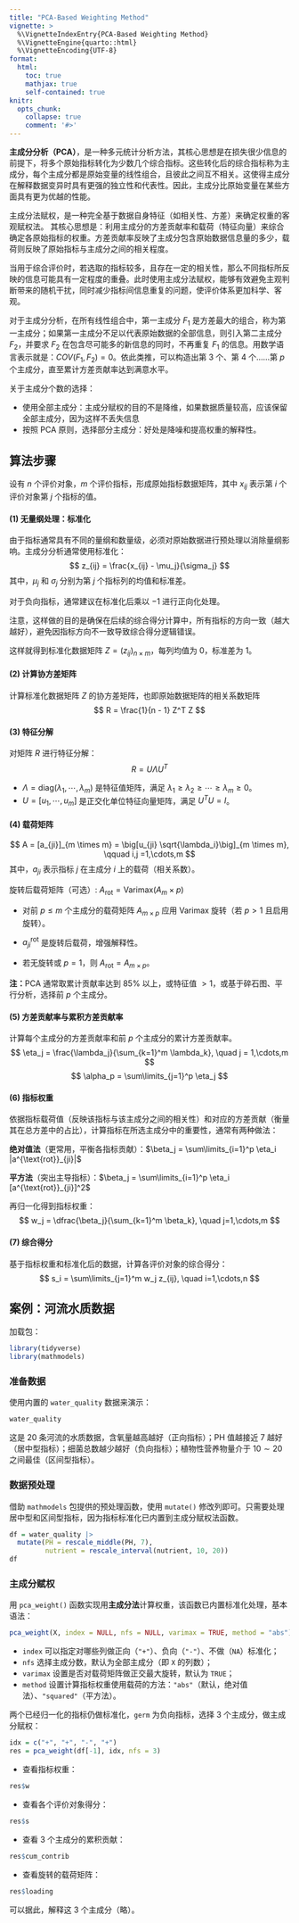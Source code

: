 ```yaml
---
title: "PCA-Based Weighting Method"
vignette: >
  %\VignetteIndexEntry{PCA-Based Weighting Method}
  %\VignetteEngine{quarto::html}
  %\VignetteEncoding{UTF-8}
format:
  html:
    toc: true
    mathjax: true
    self-contained: true
knitr:
  opts_chunk:
    collapse: true
    comment: '#>'
---
```


**主成分分析（PCA）**，是一种多元统计分析方法，其核心思想是在损失很少信息的前提下，将多个原始指标转化为少数几个综合指标。这些转化后的综合指标称为主成分，每个主成分都是原始变量的线性组合，且彼此之间互不相关。这使得主成分在解释数据变异时具有更强的独立性和代表性。因此，主成分比原始变量在某些方面具有更为优越的性能。

主成分法赋权，是一种完全基于数据自身特征（如相关性、方差）来确定权重的客观赋权法。 其核心思想是：利用主成分的方差贡献率和载荷（特征向量）来综合确定各原始指标的权重。方差贡献率反映了主成分包含原始数据信息量的多少，载荷则反映了原始指标与主成分之间的相关程度。

当用于综合评价时，若选取的指标较多，且存在一定的相关性，那么不同指标所反映的信息可能具有一定程度的重叠。此时使用主成分法赋权，能够有效避免主观判断带来的随机干扰，同时减少指标间信息重复的问题，使评价体系更加科学、客观。

对于主成分分析，在所有线性组合中，第一主成分 $F_1$ 是方差最大的组合，称为第一主成分；如果第一主成分不足以代表原始数据的全部信息，则引入第二主成分 $F_2$，并要求 $F_2$ 在包含尽可能多的新信息的同时，不再重复 $F_1$ 的信息。用数学语言表示就是：$COV(F_1, F_2) = 0$。依此类推，可以构造出第 $3$ 个、第 $4$ 个......第 $p$ 个主成分，直至累计方差贡献率达到满意水平。

关于主成分个数的选择：

- 使用全部主成分：主成分赋权的目的不是降维，如果数据质量较高，应该保留全部主成分，因为这样不丢失信息
- 按照 PCA 原则，选择部分主成分：好处是降噪和提高权重的解释性。

## 算法步骤

设有 $n$ 个评价对象，$m$ 个评价指标，形成原始指标数据矩阵，其中 $x_{ij}$ 表示第 $i$ 个评价对象第 $j$ 个指标的值。

#### (1) 无量纲处理：标准化

由于指标通常具有不同的量纲和数量级，必须对原始数据进行预处理以消除量纲影响。主成分分析通常使用标准化：
$$
z_{ij} = \frac{x_{ij} - \mu_j}{\sigma_j}
$$
其中，$\mu_j$ 和 $\sigma_j$ 分别为第 $j$ 个指标列的均值和标准差。

对于负向指标，通常建议在标准化后乘以 $-1$ 进行正向化处理。

注意，这样做的目的是确保在后续的综合得分计算中，所有指标的方向一致（越大越好），避免因指标方向不一致导致综合得分逻辑错误。

这样就得到标准化数据矩阵 $Z = (z_{ij})_{n \times m}$，每列均值为 $0$，标准差为 $1$。

#### (2) 计算协方差矩阵

计算标准化数据矩阵 $Z$ 的协方差矩阵，也即原始数据矩阵的相关系数矩阵
$$
R = \frac{1}{n - 1} Z^T Z
$$

#### (3) 特征分解

对矩阵 $R$ 进行特征分解：
$$
R=U\Lambda U^T
$$

- $\Lambda = \mathrm{diag}(\lambda_1,\cdots,\lambda_m)$ 是特征值矩阵，满足 $\lambda_1 \geq \lambda_2 \geq \cdots \geq \lambda_m \geq 0$。
- $U=[u_1,\cdots,u_m]$ 是正交化单位特征向量矩阵，满足 $U^T U = I$。

#### (4) 载荷矩阵

$$
A = [a_{ji}]_{m \times m} = \big[u_{ji} \sqrt{\lambda_i}\big]_{m \times m}, \qquad i,j =1,\cdots,m
$$
其中，$a_{ji}$ 表示指标 $j$ 在主成分 $i$ 上的载荷（相关系数）。

旋转后载荷矩阵（可选）: $A_\mathrm{rot} = \mathrm{Varimax}(A_m\times p)$

- 对前 $p\leq m$ 个主成分的载荷矩阵 $A_{m\times p}$ 应用 Varimax 旋转（若 $p>1$ 且启用旋转）。

- $a_{ji}^\mathrm{rot}$ 是旋转后载荷，增强解释性。

- 若无旋转或 $p=1$，则 $A_\mathrm{rot}=A_{m\times p}$。

**注：**PCA 通常取累计贡献率达到 $85\%$ 以上，或特征值 $>1$，或基于碎石图、平行分析，选择前 $p$ 个主成分。

#### (5) 方差贡献率与累积方差贡献率

计算每个主成分的方差贡献率和前 $p$ 个主成分的累计方差贡献率。
$$
\eta_j = \frac{\lambda_j}{\sum_{k=1}^m \lambda_k}, \quad j = 1,\cdots,m
$$
$$
\alpha_p = \sum\limits_{j=1}^p \eta_j
$$

#### (6) 指标权重

依据指标载荷值（反映该指标与该主成分之间的相关性）和对应的方差贡献（衡量其在总方差中的占比），计算指标在所选主成分中的重要性，通常有两种做法：

**绝对值法**（更常用，平衡各指标贡献）：$\beta_j = \sum\limits_{i=1}^p \eta_i |a^{\text{rot}}_{ji}|$

**平方法**（突出主导指标）：$\beta_j = \sum\limits_{i=1}^p \eta_i [a^{\text{rot}}_{ji}]^2$

再归一化得到指标权重：
$$
w_j = \dfrac{\beta_j}{\sum_{k=1}^m \beta_k}, \quad j=1,\cdots,m
$$

#### (7) 综合得分

基于指标权重和标准化后的数据，计算各评价对象的综合得分：
$$
s_i = \sum\limits_{j=1}^m w_j z_{ij}, \quad i=1,\cdots,n
$$

## 案例：河流水质数据

加载包：

```r
library(tidyverse)
library(mathmodels)
```

### 准备数据

使用内置的 `water_quality` 数据来演示：

```r
water_quality
```

这是 $20$ 条河流的水质数据，含氧量越高越好（正向指标）；PH 值越接近 $7$ 越好（居中型指标）；细菌总数越少越好（负向指标）；植物性营养物量介于 $10 \sim 20$ 之间最佳（区间型指标）。

### 数据预处理

借助 `mathmodels` 包提供的预处理函数，使用 `mutate()` 修改列即可。只需要处理居中型和区间型指标，因为指标标准化已内置到主成分赋权法函数。

```r
df = water_quality |>
  mutate(PH = rescale_middle(PH, 7), 
         nutrient = rescale_interval(nutrient, 10, 20))
df
```

### 主成分赋权

用 `pca_weight()` 函数实现用**主成分法**计算权重，该函数已内置标准化处理，基本语法：

```r
pca_weight(X, index = NULL, nfs = NULL, varimax = TRUE, method = "abs")
```

- `index` 可以指定对哪些列做正向（`"+"`）、负向（`"-"`）、不做（`NA`）标准化；
- `nfs` 选择主成分数，默认为全部主成分（即 `X` 的列数）；
- `varimax` 设置是否对载荷矩阵做正交最大旋转，默认为 `TRUE`； 
- `method` 设置计算指标权重使用载荷的方法：`"abs"`（默认，绝对值法）、`"squared"`（平方法）。

两个已经归一化的指标仍做标准化，`germ` 为负向指标，选择 $3$ 个主成分，做主成分赋权：

```r
idx = c("+", "+", "-", "+")
res = pca_weight(df[-1], idx, nfs = 3)
```

- 查看指标权重：

```r
res$w
```

- 查看各个评价对象得分：

```r
res$s
```

- 查看 $3$ 个主成分的累积贡献：

```r
res$cum_contrib
```


- 查看旋转的载荷矩阵：

```r
res$loading
```

可以据此，解释这 $3$ 个主成分（略）。

